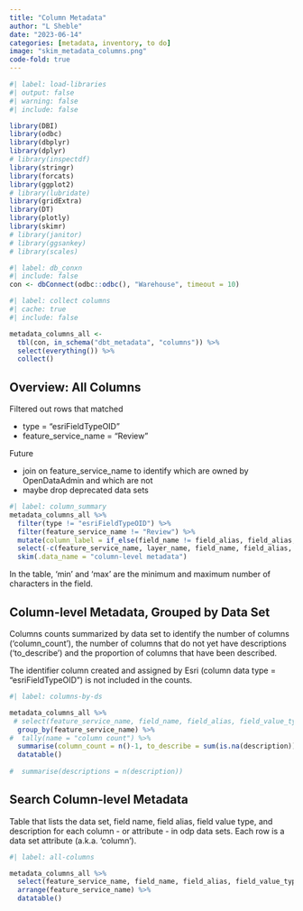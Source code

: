 ```yaml
---
title: "Column Metadata"
author: "L Sheble"
date: "2023-06-14"
categories: [metadata, inventory, to do]
image: "skim_metadata_columns.png"
code-fold: true
---
```




```r
#| label: load-libraries
#| output: false
#| warning: false
#| include: false

library(DBI)
library(odbc)
library(dbplyr)
library(dplyr)
# library(inspectdf)
library(stringr)
library(forcats)
library(ggplot2)
# library(lubridate)
library(gridExtra)
library(DT)
library(plotly)
library(skimr)
# library(janitor)
# library(ggsankey)
# library(scales)
```




```r
#| label: db_conxn
#| include: false
con <- dbConnect(odbc::odbc(), "Warehouse", timeout = 10)
```



```r
#| label: collect columns
#| cache: true
#| include: false

metadata_columns_all <- 
  tbl(con, in_schema("dbt_metadata", "columns")) %>%
  select(everything()) %>%
  collect()

```


## Overview: All Columns


Filtered out rows that matched

- type = "esriFieldTypeOID"
- feature_service_name = "Review"
 

Future

- join on feature_service_name to identify which are owned by OpenDataAdmin and which are not
- maybe drop deprecated data sets


```r
#| label: column_summary
metadata_columns_all %>%
  filter(type != "esriFieldTypeOID") %>%
  filter(feature_service_name != "Review") %>%
  mutate(column_label = if_else(field_name != field_alias, field_alias, NA)) %>%
  select(-c(feature_service_name, layer_name, field_name, field_alias, type)) %>%
  skim(.data_name = "column-level metadata")


```
In the table, 'min' and 'max' are the minimum and maximum number of characters in the field.


## Column-level Metadata, Grouped by Data Set

Columns counts summarized by data set to identify the number of columns ('column_count'), the number of columns that do not yet have descriptions ('to_describe') and the proportion of columns that have been described. 

The identifier column created and assigned by Esri (column data type = "esriFieldTypeOID") is not included in the counts. 



```r
#| label: columns-by-ds

metadata_columns_all %>%
 # select(feature_service_name, field_name, field_alias, field_value_type, description) %>%
  group_by(feature_service_name) %>%
#  tally(name = "column count") %>%
  summarise(column_count = n()-1, to_describe = sum(is.na(description))-1 , pct_complete = round((((column_count-to_describe)/column_count)*100), digits = 2), .groups = 'keep') %>%
  datatable()
  
#  summarise(descriptions = n(description))
```


## Search Column-level Metadata

Table that lists the data set, field name, field alias, field value type, and description for each column - or attribute - in odp data sets. Each row is a data set attribute (a.k.a. 'column'). 


```r
#| label: all-columns

metadata_columns_all %>%
  select(feature_service_name, field_name, field_alias, field_value_type, description) %>%
  arrange(feature_service_name) %>%
  datatable()
```


